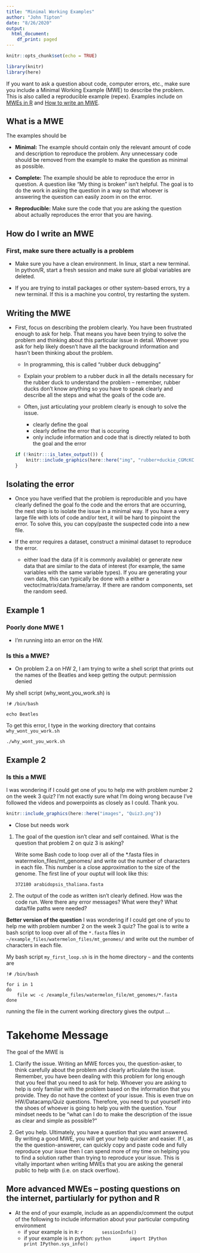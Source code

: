 ```yaml
---
title: "Minimal Working Examples"
author: "John Tipton"
date: "8/26/2020"
output:
  html_document:
    df_print: paged
---
```


```r
knitr::opts_chunk$set(echo = TRUE)
```

```r
library(knitr)
library(here)
```

If you want to ask a question about code, computer errors, etc., make sure you include a Minimal Working Example (MWE) to describe the problem. This is also called a reproducible example (repex). Examples include on  [MWEs in R](https://stackoverflow.com/questions/5963269/how-to-make-a-great-r-reproducible-example) and [How to write an MWE](https://stackoverflow.com/help/minimal-reproducible-example).

## What is a MWE        

The examples should be 

- **Minimal:** The example should contain only the relevant amount of code and description to reproduce the problem. Any unnecessary code should be removed from the example to make the question as minimal as possible.

- **Complete:** The example should be able to reproduce the error in question. A question like "My thing is broken" isn't helpful. The goal is to do the work in asking the question in a way so that whoever is answering the question can easily zoom in on the error.

- **Reproducible:** Make sure the code that you are asking the question about actually reproduces the error that you are having.


## How do I write an MWE

### First, make sure there actually is a problem

- Make sure you have a clean environment. In linux, start a new terminal. In python/R, start a fresh session and make sure all global variables are deleted.

- If you are trying to install packages or other system-based errors, try a new terminal. If this is a machine you control, try restarting the system.
        
## Writing the MWE

- First, focus on describing the problem clearly. You have been frustrated enough to ask for help. That means you have been trying to solve the problem and thinking about this particular issue in detail. Whoever you ask for help likely doesn't have all the background information and hasn't been thinking about the problem. 
    
    - In programming, this is called "rubber duck debugging" 
    
    - Explain your problem to a rubber duck in all the details necessary for the rubber duck to understand the problem -- remember, rubber ducks don't know anything so you have to speak clearly and describe all the steps and what the goals of the code are.
    
    - Often, just articulating your problem clearly is enough to solve the issue.
    
        - clearly define the goal
        - clearly define the error that is occuring
        - only include information and code that is directly related to both the goal and the error

    ```r
    if (!knitr:::is_latex_output()) {
        knitr::include_graphics(here::here("img", "rubber+duckie_CGMcKCEy4Dct2.gif"))
    }
    ```




## Isolating the error

- Once you have verified that the problem is reproducible and you have clearly defined the goal fo the code and the errors that are occurring, the next step is to isolate the issue in a minimal way. If you have a very large file with lots of code and/or text, it will be hard to pinpoint the error. To solve this, you can copy/paste the suspected code into a new file. 

- If the error requires a dataset, construct a minimal dataset to reproduce the error.

    - either load the data (if it is commonly available) or generate new data that are similar to the data of interest (for example, the same variables with the same variable types). If you are generating your own data, this can typically be done with a either a vector/matrix/data.frame/array. If there are random components, set the random seed.
    
    
## Example 1

### Poorly done MWE 1

- I'm running into an error on the HW.

### Is this a MWE?

- On problem 2.a on HW 2, I am trying to write a shell script that prints out the names of the Beatles and keep getting the output: permission denied

My shell script (why_wont_you_work.sh) is 

```
!# /bin/bash

echo Beatles
```

To get this error, I type in the working directory that contains `why_wont_you_work.sh` 

```
./why_wont_you_work.sh
```

## Example 2

### Is this a MWE

I was wondering if I could get one of you to help me with problem number 2 on the week 3 quiz? I’m not exactly sure what I’m doing wrong because I’ve followed the videos and powerpoints as closely as I could. Thank you. 

```r
knitr::include_graphics(here::here("images", "Quiz3.png"))
```

- Close but needs work

1. The goal of the question isn't clear and self contained. What is the question that problem 2 on quiz 3 is asking? 

    Write some Bash code to loop over all of the \*.fasta files in watermelon_files/mt_genomes/ and write out the number of characters in each file. This number is a close approximation to the size of the genome. The first line of your ouptut will look like this:

    ```
    372180 arabidopsis_thaliana.fasta
    ```
    
2. The output of the code as written isn't clearly defined. How was the code run. Were there any error messages? What were they? What data/file paths were needed? 

**Better version of the question**
I was wondering if I could get one of you to help me with problem number 2 on the week 3 quiz? The goal is to write a bash script to loop over all of the `*.fasta` files in `~/example_files/watermelon_files/mt_genomes/` and write out the number of characters in each file. 

My bash script `my_first_loop.sh` is in the home directory `~` and the contents are 

```
!# /bin/bash

for i in 1
do
    file wc -c /example_files/watermelon_file/mt_genomes/*.fasta
done
```

running the file in the current working directory gives the output ...


# Takehome Message

The goal of the MWE is 

1. Clarify the issue. Writing an MWE forces you, the question-asker, to think carefully about the problem and clearly articulate the issue. Remember, you have been dealing with this problem for long enough that you feel that you need to ask for help. Whoever you are asking to help is only familiar with the problem based on the information that you provide. They do not have the context of your issue. This is even true on HW/Datacamp/Quiz questions. Therefore, you need to put yourself into the shoes of whoever is going to help you with the question. Your mindset needs to be "what can I do to make the description of the issue as clear and simple as possible?" 

2. Get you help. Ultimately, you have a question that you want answered. By writing a good MWE, you will get your help quicker and easier. If I, as the the question-answerer, can quickly copy and paste code and fully reproduce your issue then I can spend more of my time on helping you to find a solution rather than trying to reproduce your issue. This is vitally important when writing MWEs that you are asking the general public to help with (i.e. on stack overflow).

## More advanced MWEs -- posting questions on the internet, partiularly for python and R

- At the end of your example, include as an appendix/comment the output of the following to include information about your particular computing environment
    -  if your example is in `R`:
        ```r
        sessionInfo()
        ```
    - if your example is in python:
        ```python
        import IPython
        print IPython.sys_info()
        ```
